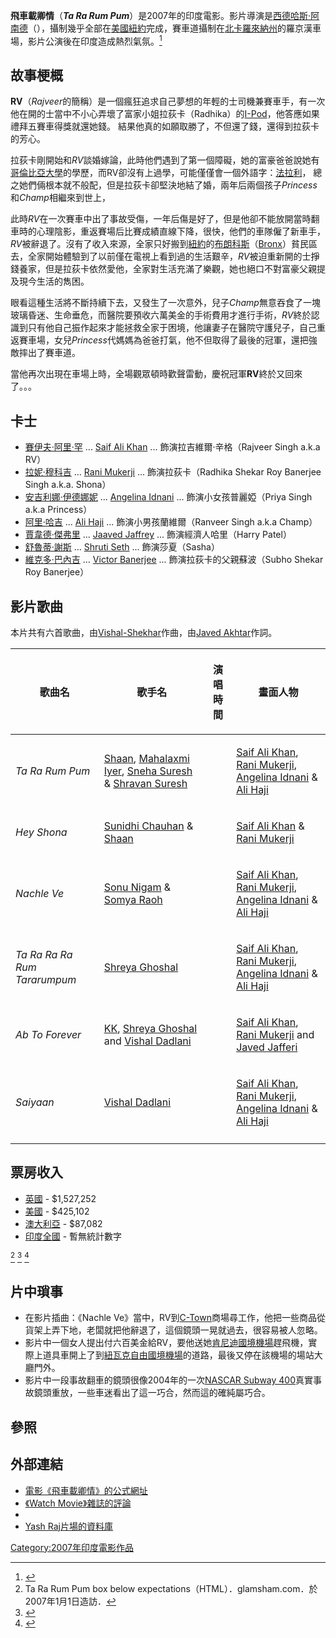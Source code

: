 {{Infobox_Film |
  name           = 飛車載卿情<BR>Ta Ra Rum Pum |
  image          = Ta Ra Rum Pum.jpg|
  caption        = 
 |imdb_id        = 0833553 |
  writer         = [[Habib_Faisal|Habib Faisal]] |
  starring       = [[Saif_Ali_Khan|Saif Ali Khan]], <br>[[Rani_Mukerji|Rani Mukerji]], <br>[[Victor_Banerjee|Victor Banerjee]], <br>[[Shruti_Seth|Shruti Seth]], <br>[[Jaaved_Jaffrey|Jaaved Jaffrey]] |
  director       = [[西德哈斯·阿南德|西德哈斯·阿南德]]<BR>[[Siddharth_Anand|Siddharth Anand]] |
  producer       = [[Aditya_Chopra|Aditya Chopra]], <br>[[Yash_Chopra|Yash Chopra]] |
  distributor    = [[Yash_Raj_Films_Pvt._Ltd|雅什－拉吉製片公司]] |
  released       = 2007年4月27日 |
  runtime        = |
  language       = [[印地語|印地語]] |
  music          = [[Vishal-Shekhar|Vishal-Shekhar]]|
  awards         = |
  budget         = 二億五千萬印度盧比 |
}}
'''飛車載卿情'''（'''''Ta Ra Rum Pum'''''）是2007年的印度電影。影片導演是[[西德哈斯·阿南德|西德哈斯·阿南德]]（{{link-en|Siddharth Anand|Siddharth Anand}}），攝制幾乎全部在[[美國|美國]][[紐約|紐約]]完成，賽車道攝制在[[北卡羅來納州|北卡羅來納州]]的羅京漢車場，影片公演後在印度造成熱烈氣氛。<ref>{{cite web |url=http://www.rediff.com/movies/2007/apr/25kids.htm|title= TRRP Kids|accessdate=2007-04-24 |format= HTML|work=rediff.com}}</ref>

== 故事梗概 ==
'''RV'''（''Rajveer''的簡稱）是一個瘋狂追求自己夢想的年輕的士司機兼賽車手，有一次他在開的士當中不小心弄壞了富家小姐拉荻卡（Radhika）的[[I-Pod|I-Pod]]，他答應如果禮拜五賽車得獎就還她錢。<!-- ajveer Singh ([[Saif_Ali_Khan|Saif Ali Khan]]) has an immense passion for driving and dreams of making it big on the racecourse. After being discovered by his manager Harry ([[Jaaved_Jaffrey|Jaaved Jaffrey]]), he meets Shekar Rai Banerjee ([[Rani_Mukerji|Rani Mukerji]]) and instantly falls for her. He joins Speeding Saddles, a failing race team, and transforms from Rajveer Singh to RV the race car driver. He wins his first race and keeps winning, making him quite wealthy. -->結果他真的如願取勝了，不但還了錢，還得到拉荻卡的芳心。

拉荻卡剛開始和''RV''談婚嫁論，此時他們遇到了第一個障礙，她的富豪爸爸說她有[[哥倫比亞大學|哥倫比亞大學]]的學歷，而RV卻沒有上過學，可能僅僅會一個外語字：[[法拉利|法拉利]]，<!-- whereas Rajveer has no degree or any educational background. His lack of education and planning earns the disapproval of Radhika's father, Subho Shekar Roy Banerjee ([[Victor_Banerjee|Victor Banerjee]]). Radhika leaves her father and marries RV. She forgets about her degree and takes on her job as a wealthy housewife therefore Radhika Shekar Rai Banerjee turns into Shona. Their family is complete with the birth of two children&mdashPriya aka (Angelina Idnani) and Ranveer aka (Ali Haji). Luck follows him as RV and he is soon proclaimed the number one race car driver in the USA. -->總之她們倆根本就不般配，但是拉荻卡卻堅決地結了婚，兩年后兩個孩子''Princess''和''Champ''相繼來到世上，

此時''RV''在一次賽車中出了事故受傷，一年后傷是好了，但是他卻不能放開當時翻車時的心理陰影，重返賽場后比賽成績直線下降，很快，他們的車隊僱了新車手，''RV''被辭退了。沒有了收入來源，全家只好搬到[[紐約|紐約]]的[[布朗科斯|布朗科斯]]（[[Bronx|Bronx]]）貧民區去，全家開始體驗到了以前僅在電視上看到過的生活艱辛，''RV''被迫重新開的士掙錢養家，但是拉荻卡依然愛他，全家對生活充滿了樂觀，她也絕口不對富豪父親提及現今生活的雋困。

眼看這種生活將不斷持續下去，又發生了一次意外，兒子''Champ''無意吞食了一塊玻璃昏迷、生命垂危，而醫院要預收六萬美金的手術費用才進行手術，''RV''終於認識到只有他自己振作起來才能拯救全家于困境，他讓妻子在醫院守護兒子，自己重返賽車場，女兒''Princess''代媽媽為爸爸打氣，他不但取得了最後的冠軍，還把強敵摔出了賽車道。

當他再次出現在車場上時，全場觀眾頓時歡聲雷動，慶祝冠軍'''RV'''終於又回來了。。。

== 卡士==
* [[賽伊夫·阿里·罕|賽伊夫·阿里·罕]] ... [[Saif_Ali_Khan|Saif Ali Khan]] ... 飾演拉吉維爾·辛格（Rajveer Singh a.k.a RV）
* [[拉妮·穆科吉|拉妮·穆科吉]] ... [[Rani_Mukerji|Rani Mukerji]]  ... 飾演拉荻卡（Radhika Shekar Roy Banerjee Singh a.k.a. Shona）
* [[安吉利娜·伊德娜妮|安吉利娜·伊德娜妮]] ... [[Angelina_Idnani|Angelina Idnani]]  ... 飾演小女孩普麗婭（Priya Singh a.k.a Princess）
* [[阿里·哈吉|阿里·哈吉]]  ... [[Ali_Haji|Ali Haji]]  ... 飾演小男孩蘭維爾（Ranveer Singh a.k.a Champ）
* [[賈韋德·傑弗里|賈韋德·傑弗里]] ... [[Jaaved_Jaffrey|Jaaved Jaffrey]]  ... 飾演經濟人哈里（Harry <!--Hari aka Hariprasad Dhirubhai --> Patel）
* [[舒魯蒂·謝斯|舒魯蒂·謝斯]] ... [[Shruti_Seth|Shruti Seth]]  ... 飾演莎夏（Sasha）
* [[維克多·巴內吉|維克多·巴內吉]] ... [[Victor_Banerjee|Victor Banerjee]]  ... 飾演拉荻卡的父親蘇波（Subho Shekar Roy Banerjee）
<!-- 
== Crew ==
* '''Director''': [[Siddharth_Anand|Siddharth Anand]]
* '''Producer''': [[Yash_Chopra|Yash Chopra]] and [[Aditya_Chopra|Aditya Chopra]]
* '''Writer''': [[Habib_Faisal|Habib Faisal]]
* '''Dialogues''': [[Habib_Faisal|Habib Faisal]]
* '''Music Director''': [[Vishal_Dadlani|Vishal Dadlani]] and [[Shekhar_Ravjiani|Shekhar Ravjiani]] 
* '''Cinematography''': [[Binod_Pradhan|Binod Pradhan]]
* '''Costume design''': [[Surily_Goel|Surily Goel]]
* '''Sound design''': [[Dileep_Subramanian|Dileep Subramanian]] -->

== 影片歌曲 ==
本片共有六首歌曲，由[[Vishal-Shekhar|Vishal-Shekhar]]作曲，由[[Javed_Akhtar|Javed Akhtar]]作詞。 

{| border="2" cellpadding="4" cellspacing="0" style="margin: 1em 1em 1em 0; background: #f9f9f9; border: 1px #aaa solid; border-collapse: collapse; font-size: 95%;"
|- bgcolor="#CCCCCC" align="center"
! 歌曲名 !! 歌手名!! 演唱時間 !! 畫面人物
|-
|''Ta Ra Rum Pum''
| [[Shaan|Shaan]], [[Mahalaxmi_Iyer|Mahalaxmi Iyer]], [[Sneha_Suresh|Sneha Suresh]] & [[Shravan_Suresh|Shravan Suresh]]
| 
| [[Saif_Ali_Khan|Saif Ali Khan]], [[Rani_Mukerji|Rani Mukerji]], [[Angelina_Idnani|Angelina Idnani]] & [[Ali_Haji|Ali Haji]]
|-
| ''Hey Shona''
| [[Sunidhi_Chauhan|Sunidhi Chauhan]] & [[Shaan|Shaan]]
| 
| [[Saif_Ali_Khan|Saif Ali Khan]] & [[Rani_Mukerji|Rani Mukerji]]
|-
| ''Nachle Ve''
| [[Sonu_Nigam|Sonu Nigam]] & [[Somya_Raoh|Somya Raoh]]
| 
| [[Saif_Ali_Khan|Saif Ali Khan]], [[Rani_Mukerji|Rani Mukerji]], [[Angelina_Idnani|Angelina Idnani]] & [[Ali_Haji|Ali Haji]]
|-
| ''Ta Ra Ra Ra Rum Tararumpum''
| [[舒蕾亞·戈沙爾|Shreya Ghoshal]]
| 
| [[Saif_Ali_Khan|Saif Ali Khan]], [[Rani_Mukerji|Rani Mukerji]], [[Angelina_Idnani|Angelina Idnani]] & [[Ali_Haji|Ali Haji]]
|-
| ''Ab To Forever''
| [[株式會社|KK]], [[舒蕾亞·戈沙爾|Shreya Ghoshal]] and [[Vishal_Dadlani|Vishal Dadlani]]
| 
| [[Saif_Ali_Khan|Saif Ali Khan]], [[Rani_Mukerji|Rani Mukerji]] and [[Javed_Jafferi|Javed Jafferi]]
|-
| ''Saiyaan''
| [[Vishal_Dadlani|Vishal Dadlani]] 
| 
| [[Saif_Ali_Khan|Saif Ali Khan]], [[Rani_Mukerji|Rani Mukerji]], [[Angelina_Idnani|Angelina Idnani]] & [[Ali_Haji|Ali Haji]]
|-
|}

== 票房收入==
* [[英國|英國]] - $1,527,252 
*  [[美國|美國]] - $425,102 
* [[澳大利亞|澳大利亞]] - $87,082 
* [[印度|印度全國]] - 暫無統計數字
<!-- which was a fair opening for the film. In Australia the film collected .[9] Though the weekend figures are good, the collections are below expectations for a Yash Raj Film--><ref>Ta Ra Rum Pum box below expectations（HTML）．glamsham.com．於2007年1月1日造訪．</ref><!-- The film has been given an above-average status in the United States and was a hit in the United Kingdom.[11] In its sixth week, the film has collected 0.70 crores and has been declared a hit in India.[12] Overseas the film has collected 
opened to an average response, where collections were reported to be as low as 50%. However the film saw a good opening of 90-95% in the big cities such as [[Mumbai|Mumbai]] and [[Delhi|Delhi]], the smaller cinemas received an average response of 50-70%--><ref>{{cite web |url=http://www.ibosnetwork.com/|title=Ta Ra Rum Pum Box Office Report|accessdate=2007-05-02 |format= HTML|work=ibosnetwork.com}}</ref>  <ref>{{cite web |url=http://www.ibosnetwork.com/|title=Ta Ra Rum Pum Box Office Report|accessdate=2007-01-01 |format= HTML|work=ibosnetwork.com}}</ref>

== 片中瑣事 ==
* 在影片插曲：《Nachle Ve》當中，RV到[[C-Town|C-Town]]商場尋工作，他把一些商品從貨架上弄下地，老闆就把他辭退了，這個鏡頭一晃就過去，很容易被人忽略。
* 影片中一個女人提出付六百美金給RV，要他送她[[肯尼迪國境機場|肯尼迪國境機場]]趕飛機，實際上道具車開上了到[[紐瓦克自由國境機場|紐瓦克自由國境機場]]的道路，最後又停在該機場的場站大廳門外。<!-- While the movie is set in New York, there was actual talk of the [[International_Speedway_Corporation|International Speedway Corporation]] setting up a real 3/4 mile track in Staten Island;  those plans were later shelved.  The fictious track was actually [[Rockingham_Speedway|Rockingham Speedway]], a 1.017 mile oval in Rockingham, North Carolina.  Many of the cars used in the movie were owned by the Fast Track High Performance driving school, which now owns the track.  The school has frequently offered race cars for racing movies, and trains drivers for movies.  The cars used were ARCA Re/Max Series cars, and ARCA will race in 2008 at the track. -->
* 影片中一段事故翻車的鏡頭很像2004年的一次[[NASCAR_Subway_400|NASCAR Subway 400]]真實事故鏡頭重放，一些車迷看出了這一巧合，然而這的確純屬巧合。

== 參照 ==
{{reflist}}

== 外部連結 ==
* [https://web.archive.org/web/20080401085357/http://www.tararumpum.org/ 電影《飛車載卿情》的公式網址]
* [http://bollywood.mindrelish.com/ 《Watch Movie》雜誌的評論]{{dead link|date=十一月 2017 |bot=InternetArchiveBot }}
* {{imdb title|id=0833553|title=飛車載卿情（Ta Ra Rum Pum）}}
* [http://www.watchindia.tv Yash Raj片場的資料庫] 

[[Category:2007年印度電影作品|Category:2007年印度電影作品]]